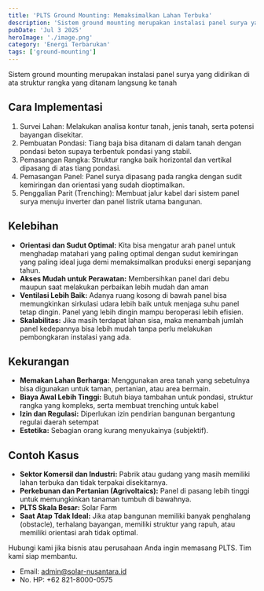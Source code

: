 ```yaml
---
title: 'PLTS Ground Mounting: Memaksimalkan Lahan Terbuka'
description: 'Sistem ground mounting merupakan instalasi panel surya yang didirikan di ata struktur rangka yang ditanam langsung ke tanah'
pubDate: 'Jul 3 2025'
heroImage: './image.png'
category: 'Energi Terbarukan'
tags: ['ground-mounting']
---
```


Sistem ground mounting merupakan instalasi panel surya yang didirikan di ata struktur rangka yang ditanam langsung ke tanah

## Cara Implementasi

1. Survei Lahan: Melakukan analisa kontur tanah, jenis tanah, serta potensi bayangan disekitar.
2. Pembuatan Pondasi: Tiang baja bisa ditanam di dalam tanah dengan pondasi beton supaya terbentuk pondasi yang stabil.
3. Pemasangan Rangka: Struktur rangka baik horizontal dan vertikal dipasang di atas tiang pondasi.
4. Pemasangan Panel: Panel surya dipasang pada rangka dengan sudit kemiringan dan orientasi yang sudah dioptimalkan.
5. Penggalian Parit (Trenching): Membuat jalur kabel dari sistem panel surya menuju inverter dan panel listrik utama bangunan.

## Kelebihan

- **Orientasi dan Sudut Optimal:** Kita bisa mengatur arah panel untuk menghadap matahari yang paling optimal dengan sudut kemiringan yang paling ideal juga demi memaksimalkan produksi energi sepanjang tahun.
- **Akses Mudah untuk Perawatan:** Membersihkan panel dari debu maupun saat melakukan perbaikan lebih mudah dan aman
- **Ventilasi Lebih Baik:** Adanya ruang kosong di bawah panel bisa memungkinkan sirkulasi udara lebih baik untuk menjaga suhu panel tetap dingin. Panel yang lebih dingin mampu beroperasi lebih efisien.
- **Skalabilitas:** Jika masih terdapat lahan sisa, maka menambah jumlah panel kedepannya bisa lebih mudah tanpa perlu melakukan pembongkaran instalasi yang ada.

## Kekurangan

- **Memakan Lahan Berharga:** Menggunakan area tanah yang sebetulnya bisa digunakan untuk taman, pertanian, atau area bermain.
- **Biaya Awal Lebih Tinggi:** Butuh biaya tambahan untuk pondasi, struktur rangka yang kompleks, serta membuat trenching untuk kabel
- **Izin dan Regulasi:** Diperlukan izin pendirian bangunan bergantung regulai daerah setempat
- **Estetika:** Sebagian orang kurang menyukainya (subjektif).

## Contoh Kasus

- **Sektor Komersil dan Industri:** Pabrik atau gudang yang masih memiliki lahan terbuka dan tidak terpakai disekitarnya.
- **Perkebunan dan Pertanian (Agrivoltaics):** Panel di pasang lebih tinggi untuk memungkinkan tanaman tumbuh di bawahnya.
- **PLTS Skala Besar:** Solar Farm
- **Saat Atap Tdak Ideal:** Jika atap bangunan memiliki banyak penghalang (obstacle), terhalang bayangan, memiliki struktur yang rapuh, atau memiliki orientasi arah tidak optimal.

Hubungi kami jika bisnis atau perusahaan Anda ingin memasang PLTS. Tim kami siap membantu.

- Email: admin@solar-nusantara.id
- No. HP: +62 821-8000-0575
